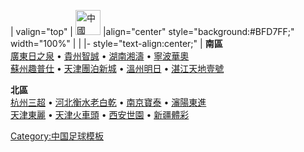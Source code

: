 <noinclude>{{fb start}}</noinclude>
{{fb inner start}}
| valign="top" | [[File:Flag of the People's Republic of China.svg|40px|中國]] 
|align="center" style="background:#BFD7FF;" width="100%" | {{Tnavbar-header|'''[[2008年中國足球乙級聯賽|2008年]][[中國足球乙級聯賽]]'''|2008中乙}}
|<!--不是使用在条目中的非自由版权图像，根据[[Wikipedia:合理使用]]，不能在非条目名字空间展示：
ive Mesh.png
-->
{{fb inner end}}
{{fb inner start}} 
|- style="text-align:center;"
|
'''南區'''<br>
[[廣東日之泉足球俱樂部|廣東日之泉]]&nbsp;•
[[貴州智誠足球俱樂部|貴州智誠]]&nbsp;•
[[湖南湘濤足球俱樂部|湖南湘濤]]&nbsp;•
[[寧波華奧足球俱樂部|寧波華奧]]<br>
[[蘇州趣普仕足球俱樂部|蘇州趣普仕]]&nbsp;•
[[天津團泊新城足球俱樂部|天津團泊新城]]&nbsp;•
[[溫州明日足球俱樂部|溫州明日]]&nbsp;•
[[湛江天地壹號足球俱樂部|湛江天地壹號]]

'''北區'''<br>
[[杭州三超足球俱樂部|杭州三超]]&nbsp;•
[[石家庄天工足球俱乐部|河北衡水老白乾]]&nbsp;•
[[南京寶泰足球俱樂部|南京寶泰]]&nbsp;•
[[瀋陽東進足球俱樂部|瀋陽東進]]<br>
[[天津東麗足球俱樂部|天津東麗]]&nbsp;•
[[天津火車頭足球俱樂部|天津火車頭]]&nbsp;•
[[西安世園足球俱樂部|西安世園]]&nbsp;•
[[新疆體彩足球俱樂部|新疆體彩]]
{{fb inner end}}<noinclude>
{{fb end}}
{{using fb}}
</noinclude>
<noinclude>[[Category:中国足球模板]]</noinclude>